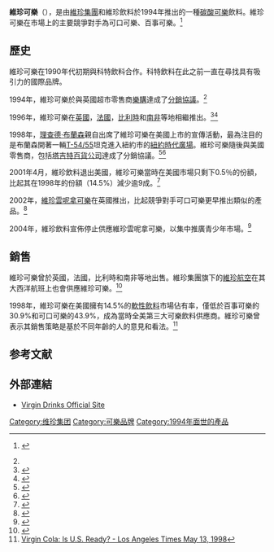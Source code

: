 {{Infobox Beverage
|name = 維珍可樂
|logo =
|type = [[可樂|可樂]]
|manufacturer = {{link-en|維珍飲料|Virgin Drinks}}（Virgin Drinks）<br>{{link-en|銀泉礦泉水|Silver Spring Mineral Water Company Limited}}（Silver Spring）
|origin = {{GB}}
|introduced = 1994年
|discontinued =
|variants = [[維珍雲呢拿可樂|維珍雲呢拿可樂]]
|related = [[可口可樂|可口可樂]]<br>[[百事可樂|百事可樂]]<br>{{link-en|科特飲料|Cott}}<br>[[RC可樂|RC可樂]]
}}

'''維珍可樂'''（{{lang-en|'''Virgin Cola'''}}），是由[[維珍集團|維珍集團]]和維珍飲料於1994年推出的一種[[碳酸|碳酸]][[可樂|可樂]]飲料。維珍可樂在市場上的主要競爭對手為可口可樂、百事可樂。<ref name=independent161094>{{cite news|last=Hosking|first=Patrick|url=http://www.highbeam.com/doc/1P2-4681573.html|title=Virgin deputy shuns new cola|newspaper=[[The_Independent|The Independent]]|date=16 October 1994|accessdate=27 November 2012|deadurl=yes|archiveurl=https://web.archive.org/web/20130513033835/http://www.highbeam.com/doc/1P2-4681573.html|archivedate=2013年5月13日}} {{subscription required}}</ref>

==歷史==
維珍可樂在1990年代初期與科特飲料合作。科特飲料在此之前一直在尋找具有吸引力的國際品牌。

1994年，維珍可樂於與英國超市零售商[[樂購|樂購]]達成了[[分銷協議|分銷協議]]。<ref name=independent161094/>

1996年，維珍可樂在[[英國|英國]]，[[法國|法國]]，[[比利時|比利時]]和[[南非|南非]]等地相繼推出。<ref>{{cite web|url=http://www.bbc.co.uk/dna/h2g2/A553187 |title=h2g2 - Cola Drinks |publisher=BBC |date= |accessdate=2010-11-02}}</ref><ref name=wp260398>{{cite news|last=Mayer|first=Caroline E.|url=http://www.highbeam.com/doc/1P2-639280.html|title=Branson Throws The Cola Biz a Curve; Virgin's CEO Plans U.S. Launch for `Pammy'|newspaper=The Washington Post|date=26 March 1998|accessdate=27 November 2012|archive-url=https://web.archive.org/web/20130513023905/http://www.highbeam.com/doc/1P2-639280.html|archive-date=2013-05-13|dead-url=yes}}{{subscription required}}</ref>

1998年，[[理查德·布蘭森|理查德·布蘭森]]親自出席了維珍可樂在美國上市的宣傳活動，最為注目的是布蘭森開著一輛[[T-54/55系列主战坦克|T-54/55]]坦克進入紐約市的[[時報廣場|紐約時代廣場]]。維珍可樂隨後與美國零售商，包括[[塔吉特百貨公司|塔吉特百貨公司]]達成了分銷協議。<ref name=pt130598>{{cite news|url=http://www.highbeam.com/doc/1N1-10848FA54412E772.html|title=VIRGIN COLA TAKES AIM AT COCA-COLA'S SOFT DRINK STRANGLEHOLD|newspaper=Post-Tribune|date=13 May 1998|accessdate=27 November 2012|archive-url=https://web.archive.org/web/20130513035233/http://www.highbeam.com/doc/1N1-10848FA54412E772.html|archive-date=2013-05-13|dead-url=yes}}{{subscription required }}</ref><ref name=wt290898>{{cite news|last=Fisher|first=Eric|url=http://www.highbeam.com/doc/1G1-56762413.html|title=Virgin Cola faces uphill fight: Britain's new No. 3 gears for area push.(Business)|newspaper=The Washington Times|date=29 August 1998|accessdate=27 November 2012|archive-url=https://web.archive.org/web/20140610081635/http://www.highbeam.com/doc/1G1-56762413.html|archive-date=2014-06-10|dead-url=yes}}{{subscription required}}</ref>

2001年4月，維珍飲料退出美國，維珍可樂當時在美國市場只剩下0.5％的份額，比起其在1998年的份額（14.5%）減少逾9成。<ref name=mw270701>{{cite news|url=http://www.highbeam.com/doc/1G1-78358297.html|title=Will global markets embrace Virgin?|newspaper=Marketing Week|date=27 July 2001|accessdate=27 November 2012|archive-url=https://web.archive.org/web/20130513111839/http://www.highbeam.com/doc/1G1-78358297.html|archive-date=2013-05-13|dead-url=yes}}{{subscription required}}</ref>

2002年，[[維珍雲呢拿可樂|維珍雲呢拿可樂]]在英國推出，比起競爭對手可口可樂更早推出類似的產品。<ref name=mw121202>{{cite news|url=http://www.highbeam.com/doc/1G1-96134992.html|title=Virgin Cola trumps Coca-Cola with first UK launch of vanilla variant. (News).(Virgin Cola to introduce Virgin Vanilla soft drink in United Kingdom)(Brief Article)|newspaper=[[Marketing_Week|Marketing Week]]|date=12 December 2002|accessdate=27 November 2012|archive-url=https://web.archive.org/web/20130513023919/http://www.highbeam.com/doc/1G1-96134992.html|archive-date=2013-05-13|dead-url=yes}}{{subscription required}}</ref>

2004年，維珍飲料宣佈停止供應維珍雲呢拿可樂，以集中推廣青少年市場。<ref name=mw180304>{{cite news|url=http://www.highbeam.com/doc/1G1-114819845.html|title=Virgin Cola relaunch to target teen market.(News)(Brief Article)|newspaper=Marketing Week|date=18 March 2004|accessdate=27 November 2012|archive-url=https://web.archive.org/web/20130513020345/http://www.highbeam.com/doc/1G1-114819845.html|archive-date=2013-05-13|dead-url=yes}}{{subscription required}}</ref>

==銷售==

維珍可樂曾於英國，法國，比利時和南非等地出售。維珍集團旗下的[[維珍航空|維珍航空]]在其大西洋航班上也會供應維珍可樂。<ref name=wp260398>{{cite news|last=Mayer|first=Caroline E.|url=http://www.highbeam.com/doc/1P2-639280.html|title=Branson Throws The Cola Biz a Curve; Virgin's CEO Plans U.S. Launch for `Pammy'|newspaper=The Washington Post|date=26 March 1998|accessdate=27 November 2012|archive-url=https://web.archive.org/web/20130513023905/http://www.highbeam.com/doc/1P2-639280.html|archive-date=2013-05-13|dead-url=yes}}{{subscription required}}</ref>

1998年，維珍可樂在美國擁有14.5%的[[軟性飲料|軟性飲料]]市場佔有率，僅低於百事可樂的30.9%和可口可樂的43.9%，成為當時全美第三大可樂飲料供應商。維珍可樂曾表示其銷售策略是基於不同年齡的人的意見和看法。<ref>[http://articles.latimes.com/1998/may/13/business/fi-49128 Virgin Cola: Is U.S. Ready? - Los Angeles Times May 13, 1998]</ref>

==参考文献==
{{reflist|2}}

==外部連結==
*[http://www.virgindrinks.com/ Virgin Drinks Official Site] {{Wayback|url=http://www.virgindrinks.com/ |date=20050908203257 }}

{{可乐}}
{{维珍集团}}
{{Authority control}}
[[Category:维珍集团|Category:维珍集团]]
[[Category:可樂品牌|Category:可樂品牌]]
[[Category:1994年面世的產品|Category:1994年面世的產品]]